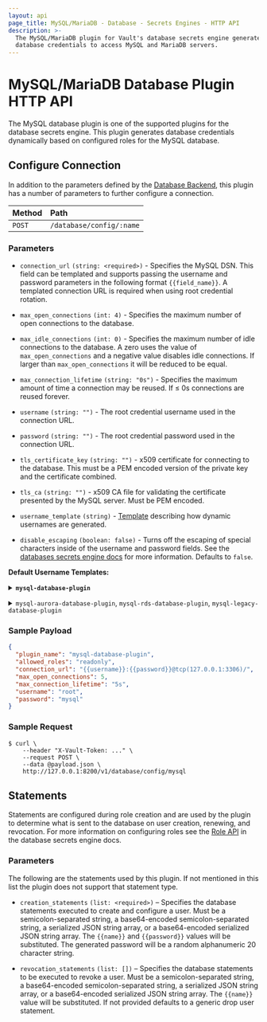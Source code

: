 ```yaml
---
layout: api
page_title: MySQL/MariaDB - Database - Secrets Engines - HTTP API
description: >-
  The MySQL/MariaDB plugin for Vault's database secrets engine generates
  database credentials to access MySQL and MariaDB servers.
---
```


# MySQL/MariaDB Database Plugin HTTP API

The MySQL database plugin is one of the supported plugins for the database
secrets engine. This plugin generates database credentials dynamically based on
configured roles for the MySQL database.

## Configure Connection

In addition to the parameters defined by the [Database
Backend](/api/secret/databases#configure-connection), this plugin
has a number of parameters to further configure a connection.

| Method | Path                     |
| :----- | :----------------------- |
| `POST` | `/database/config/:name` |

### Parameters

- `connection_url` `(string: <required>)` - Specifies the MySQL DSN. This field
  can be templated and supports passing the username and password
  parameters in the following format `{{field_name}}`. A templated connection URL is
  required when using root credential rotation.

- `max_open_connections` `(int: 4)` - Specifies the maximum number of open
  connections to the database.

- `max_idle_connections` `(int: 0)` - Specifies the maximum number of idle
  connections to the database. A zero uses the value of `max_open_connections`
  and a negative value disables idle connections. If larger than
  `max_open_connections` it will be reduced to be equal.

- `max_connection_lifetime` `(string: "0s")` - Specifies the maximum amount of
  time a connection may be reused. If &le; 0s connections are reused forever.

- `username` `(string: "")` - The root credential username used in the connection URL.

- `password` `(string: "")` - The root credential password used in the connection URL.

- `tls_certificate_key` `(string: "")` - x509 certificate for connecting to the database.
  This must be a PEM encoded version of the private key and the certificate combined.

- `tls_ca` `(string: "")` - x509 CA file for validating the certificate presented by the
  MySQL server. Must be PEM encoded.

- `username_template` `(string)` - [Template](/docs/concepts/username-templating) describing how
  dynamic usernames are generated.

- `disable_escaping` `(boolean: false)` - Turns off the escaping of special characters inside of the username
  and password fields. See the [databases secrets engine docs](/docs/secrets/databases#disable-character-escaping)
  for more information. Defaults to `false`.

**Default Username Templates:**

<details>
<summary><b><code>mysql-database-plugin</code></b></summary>

```
{{ printf "v-%s-%s-%s-%s" (.DisplayName | truncate 10) (.RoleName | truncate 10) (random 20) (unix_time) | truncate 32 }}
```

<details>
<summary><b>Example Usernames:</b></summary>

| Example       |                                    |
| ------------- | ---------------------------------- |
| `DisplayName` | `token`                            |
| `RoleName`    | `myrolename`                       |
| Username      | `v-token-myrolename-jNFRlKsZZMxJE` |

| Example       |                                    |
| ------------- | ---------------------------------- |
| `DisplayName` | `amuchlonger_dispname`             |
| `RoleName`    | `role-name-with-dashes`            |
| Username      | `v-amuchlonge-role-name--LUHU9xqm` |

</details>
</details>

<p></p>

<details>
<summary>
  <code>mysql-aurora-database-plugin</code>, <code>mysql-rds-database-plugin</code>, <code>mysql-legacy-database-plugin</code>
</summary>

```
{{ printf "v-%s-%s-%s" (.RoleName | truncate 4) (random 20) | truncate 16 }}
```

<details>
  <summary><b>Example Usernames:</b></summary>

| Example       |                    |
| ------------- | ------------------ |
| `DisplayName` | `token`            |
| `RoleName`    | `myrolename`       |
| Username      | `v-myro-jNFRlKsZZ` |

| Example       |                         |
| ------------- | ----------------------- |
| `DisplayName` | `amuchlonger_dispname`  |
| `RoleName`    | `role-name-with-dashes` |
| Username      | `v-role-b9ODeKsfl`      |

</details>
</details>

### Sample Payload

```json
{
  "plugin_name": "mysql-database-plugin",
  "allowed_roles": "readonly",
  "connection_url": "{{username}}:{{password}}@tcp(127.0.0.1:3306)/",
  "max_open_connections": 5,
  "max_connection_lifetime": "5s",
  "username": "root",
  "password": "mysql"
}
```

### Sample Request

```shell-session
$ curl \
    --header "X-Vault-Token: ..." \
    --request POST \
    --data @payload.json \
    http://127.0.0.1:8200/v1/database/config/mysql
```

## Statements

Statements are configured during role creation and are used by the plugin to
determine what is sent to the database on user creation, renewing, and
revocation. For more information on configuring roles see the [Role
API](/api/secret/databases#create-role) in the database secrets engine docs.

### Parameters

The following are the statements used by this plugin. If not mentioned in this
list the plugin does not support that statement type.

- `creation_statements` `(list: <required>)` – Specifies the database
  statements executed to create and configure a user. Must be a
  semicolon-separated string, a base64-encoded semicolon-separated string, a
  serialized JSON string array, or a base64-encoded serialized JSON string
  array. The `{{name}}` and `{{password}}` values will be substituted. The
  generated password will be a random alphanumeric 20 character string.

- `revocation_statements` `(list: [])` – Specifies the database statements to
  be executed to revoke a user. Must be a semicolon-separated string, a
  base64-encoded semicolon-separated string, a serialized JSON string array, or
  a base64-encoded serialized JSON string array. The `{{name}}` value will be
  substituted. If not provided defaults to a generic drop user statement.
